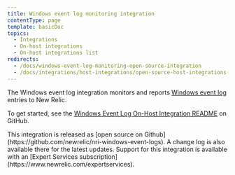 ```yaml
---
title: Windows event log monitoring integration
contentType: page
template: basicDoc
topics:
  - Integrations
  - On-host integrations
  - On-host integrations list
redirects:
  - /docs/windows-event-log-monitoring-open-source-integration
  - /docs/integrations/host-integrations/open-source-host-integrations-list/windows-event-log-monitoring-open-source-integration
---
```


The Windows event log integration monitors and reports [Windows event log](https://msdn.microsoft.com/en-us/library/windows/desktop/aa385780(v=vs.85).aspx) entries to New Relic.

To get started, see the [Windows Event Log On-Host Integration README](https://github.com/newrelic/nri-windows-event-logs) on GitHub.

<Callout variant="tip">
  This integration is released as [open source on Github](https://github.com/newrelic/nri-windows-event-logs). A change log is also available there for the latest updates. Support for this integration is available with an [Expert Services subscription](https://www.newrelic.com/expertservices).
</Callout>
